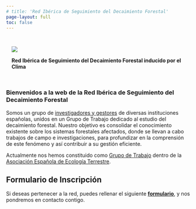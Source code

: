 ```yaml
---
# title: 'Red Ibérica de Seguimiento del Decaimiento Forestal'
page-layout: full
toc: false
---
```


::::{.cmm-background}
::: {.content-container}
::: {.top-story }


::: grid
::: {.g-col-12 .g-col-lg-4 .top-story-text .sand-background style="padding: 15px;"}

![](/images/logo/logo_redec.png)


**Red Ibérica de Seguimiento del Decaimiento Forestal inducido por el Clima**
:::

:::



:::
:::
::::

### Bienvenidos a la web de la Red Ibérica de Seguimiento del Decaimiento Forestal 


Somos un grupo de [investigadores y gestores](people/index.qmd) de diversas instituciones españolas, unidos en un Grupo de Trabajo dedicado al estudio del decaimiento forestal. Nuestro objetivo es consolidar el conocimiento existente sobre los sistemas forestales afectados, donde se llevan a cabo trabajos de campo e investigaciones, para profundizar en la comprensión de este fenómeno y así contribuir a su gestión eficiente.

Actualmente nos hemos constituido como [Grupo de Trabajo](https://www.aeet.org/es/gruposdetrabajo/redec.html) dentro de la [Asociación Española de Ecología Terrestre](https://www.aeet.org/). 

## Formulario de Inscripción
Si deseas pertenecer a la red, puedes rellenar el siguiente [**formulario**](https://redec.fillout.com/inscripcion), y nos pondremos en contacto contigo. 
